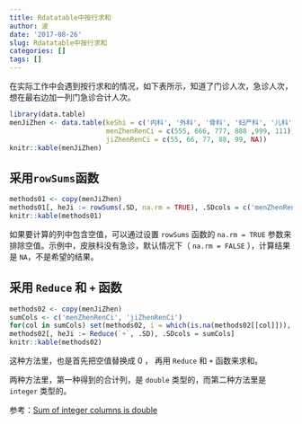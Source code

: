 ```yaml
---
title: Rdatatable中按行求和
author: 波
date: '2017-08-26'
slug: Rdatatable中按行求和
categories: []
tags: []
---
```


在实际工作中会遇到按行求和的情况，如下表所示，知道了门诊人次，急诊人次，想在最右边加一列门急诊合计人次。
```r
library(data.table)
menJiZhen <- data.table(keShi = c('内科', '外科', '骨科', '妇产科', '儿科', '皮肤科'),
                        menZhenRenCi = c(555, 666, 777, 888 ,999, 111),
                        jiZhenRenCi = c(55, 66, 77, 88, 99, NA))
knitr::kable(menJiZhen)
```

## 采用`rowSums`函数
```r
methods01 <- copy(menJiZhen)
methods01[, heJi := rowSums(.SD, na.rm = TRUE), .SDcols = c('menZhenRenCi', 'jiZhenRenCi')]
knitr::kable(methods01)
```
如果要计算的列中包含空值，可以通过设置 `rowSums` 函数的 `na.rm = TRUE` 参数来排除空值。示例中，皮肤科没有急诊，默认情况下（ `na.rm = FALSE` ），计算结果是 `NA`，不是希望的结果。


## 采用 `Reduce` 和  `+` 函数
```r
methods02 <- copy(menJiZhen)
sumCols <- c('menZhenRenCi', 'jiZhenRenCi')
for(col in sumCols) set(methods02, i = which(is.na(methods02[[col]])), j = col, 0L)
methods02[, heJi := Reduce(`+`, .SD), .SDcols = sumCols]
knitr::kable(methods02)
```
这种方法里，也是首先把空值替换成 0 ， 再用 `Reduce` 和  `+` 函数来求和。

两种方法里，第一种得到的合计列，是 `double` 类型的，而第二种方法里是 `integer` 类型的。

参考：[Sum of integer columns is double](https://stackoverflow.com/questions/45960913/sum-of-integer-columns-is-double/45961107#45961107)
